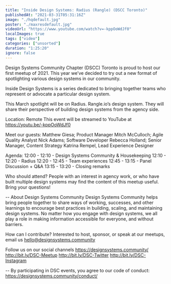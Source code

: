 ```yaml
---
title: "Inside Design Systems: Radius (Rangle) (DSCC Toronto)"
publishedAt: "2021-03-31T05:31:16Z"
image: "./hqdefault.jpg"
poster: "./maxresdefault.jpg"
videoUrl: "https://www.youtube.com/watch?v=-kppOoWdJf0"
localImages: true
tags: ["video"]
categories: ["unsorted"]
duration: "1:25:20"
ignore: false
---
```

Design Systems Community Chapter (DSCC) Toronto is proud to host our first meetup of 2021. This year we’ve decided to try out a new format of spotlighting various design systems in our community.

Inside Design Systems is a series dedicated to bringing together teams who represent or advocate a particular design system.

This March spotlight will be on Radius. Rangle.io’s design system. They will share their perspective of building design systems from the agency side.

Location: Remote
This event will be streamed to YouTube at https://youtu.be/-kppOoWdJf0

Meet our guests:
Matthew Giesa; Product Manager
Mitch McCulloch; Agile Quality Analyst
Nick Adams; Software Developer
Rebecca Holland; Senior Manager, Content Strategy
Katrina Rempel, Lead Experience Designer

Agenda:
12:00 - 12:10 - Design Systems Community & Housekeeping
12:10 - 12:20 - Radius
12:20 - 12:45 - Team experiences
12:45 - 13:15 - Panel Discussion + Q&A
13:15 - 13:20 - Closing remarks

Who should attend?
People with an interest in agency work, or who have built multiple design systems may find the content of this meetup useful. Bring your questions!

--
About Design Systems Community
Design Systems Community helps bring people together to share ways of working, successes, and other learnings to encourage best practices in building, scaling, and maintaining design systems. No matter how you engage with design systems, we all play a role in making information accessible for everyone, and without barriers.

How can I contribute?
Interested to host, sponsor, or speak at our meetups, email us hello@designsystems.community

Follow us on our social channels
https://designsystems.community/
http://bit.ly/DSC-Meetup
http://bit.ly/DSC-Twitter
http://bit.ly/DSC-Instagram

--
By participating in DSC events, you agree to our code of conduct: https://designsystems.community/conduct/
